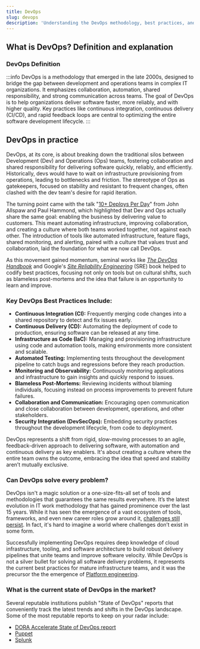 ```yaml
---
title: DevOps
slug: devops
description: 'Understanding the DevOps methodology, best practices, and its evolution in modern software development'
---
```



## What is DevOps? Definition and explanation

### DevOps Definition

:::info
DevOps is a methodology that emerged in the late 2000s, designed to bridge the gap between development and operations teams in complex IT organizations. It emphasizes collaboration, automation, shared responsibility, and strong communication across teams. The goal of DevOps is to help organizations deliver software faster, more reliably, and with higher quality. Key practices like continuous integration, continuous delivery (CI/CD), and rapid feedback loops are central to optimizing the entire software development lifecycle.
:::

## DevOps in practice

DevOps, at its core, is about breaking down the traditional silos between Development (Dev) and Operations (Ops) teams, fostering collaboration and shared responsibility for delivering software quickly, reliably, and efficiently. Historically, devs would have to wait on infrastructure provisioning from operations, leading to bottlenecks and friction. The stereotype of Ops as gatekeepers, focused on stability and resistant to frequent changes, often clashed with the dev team's desire for rapid iteration.

The turning point came with the talk "[10+ Deploys Per Day](https://www.youtube.com/watch?v=LdOe18KhtT4)" from John Allspaw and Paul Hammond, which highlighted that Dev and Ops actually share the same goal: enabling the business by delivering value to customers. This meant automating infrastructure, improving collaboration, and creating a culture where both teams worked together, not against each other. The introduction of tools like automated infrastructure, feature flags, shared monitoring, and alerting, paired with a culture that values trust and collaboration, laid the foundation for what we now call DevOps.

As this movement gained momentum, seminal works like _[The DevOps Handbook](https://www.amazon.com/DevOps-Handbook-World-Class-Reliability-Organizations/dp/1942788002)_ and Google's _[Site Reliability Engineering](https://sre.google/sre-book/table-of-contents/)_ (SRE) book helped to codify best practices, focusing not only on tools but on cultural shifts, such as blameless post-mortems and the idea that failure is an opportunity to learn and improve.

### Key DevOps Best Practices Include:

- **Continuous Integration (CI):** Frequently merging code changes into a shared repository to detect and fix issues early.
- **Continuous Delivery (CD):** Automating the deployment of code to production, ensuring software can be released at any time.
- **Infrastructure as Code (IaC):** Managing and provisioning infrastructure using code and automation tools, making environments more consistent and scalable.
- **Automated Testing:** Implementing tests throughout the development pipeline to catch bugs and regressions before they reach production.
- **Monitoring and Observability:** Continuously monitoring applications and infrastructure to gain insights and quickly respond to issues.
- **Blameless Post-Mortems:** Reviewing incidents without blaming individuals, focusing instead on process improvements to prevent future failures.
- **Collaboration and Communication:** Encouraging open communication and close collaboration between development, operations, and other stakeholders.
- **Security Integration (DevSecOps):** Embedding security practices throughout the development lifecycle, from code to deployment.

DevOps represents a shift from rigid, slow-moving processes to an agile, feedback-driven approach to delivering software, with automation and continuous delivery as key enablers. It's about creating a culture where the entire team owns the outcome, embracing the idea that speed and stability aren’t mutually exclusive.

### Can DevOps solve every problem?

DevOps isn't a magic solution or a one-size-fits-all set of tools and methodologies that guarantees the same results everywhere. It’s the latest evolution in IT work methodology that has gained prominence over the last 15 years. While it has seen the emergence of a vast ecosystem of tools, frameworks, and even new career roles grow around it, [challenges still persist](/blog/future-of-devops/). In fact, it's hard to imagine a world where challenges don’t exist in some form.

Successfully implementing DevOps requires deep knowledge of cloud infrastructure, tooling, and software architecture to build robust delivery pipelines that unite teams and improve software velocity. While DevOps is not a silver bullet for solving all software delivery problems, it represents the current best practices for mature infrastructure teams, and it was the precursor the the emergence of [Platform engineering](/blog/series-a-idp/).

### What is the current state of DevOps in the market?

Several reputable institutions publish "State of DevOps" reports that conveniently track the latest trends and shifts in the DevOps landscape. Some of the most reputable reports to keep on your radar include:

- [DORA Accelerate State of DevOps report](https://cloud.google.com/resources/devops/state-of-devops)
- [Puppet](https://www.puppet.com/resources/history-of-devops-reports)
- [Splunk](https://www.splunk.com/en_us/blog/learn/state-of-devops.html)

<DefaultCTA />
